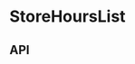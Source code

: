 
<Meta title="Components/StoreHoursList" component={StoreHoursList} />

# StoreHoursList

<Preview>
  <Story name="Base component">
    <StoreHoursList
      alternateHoursNote={StoreHoursListFixture.alternateHoursNote}
      heading={StoreHoursListFixture.heading}
      hoursList={StoreHoursListFixture.hoursList}
    />
  </Story>
</Preview>

## API

<Props of={StoreHoursList} />
